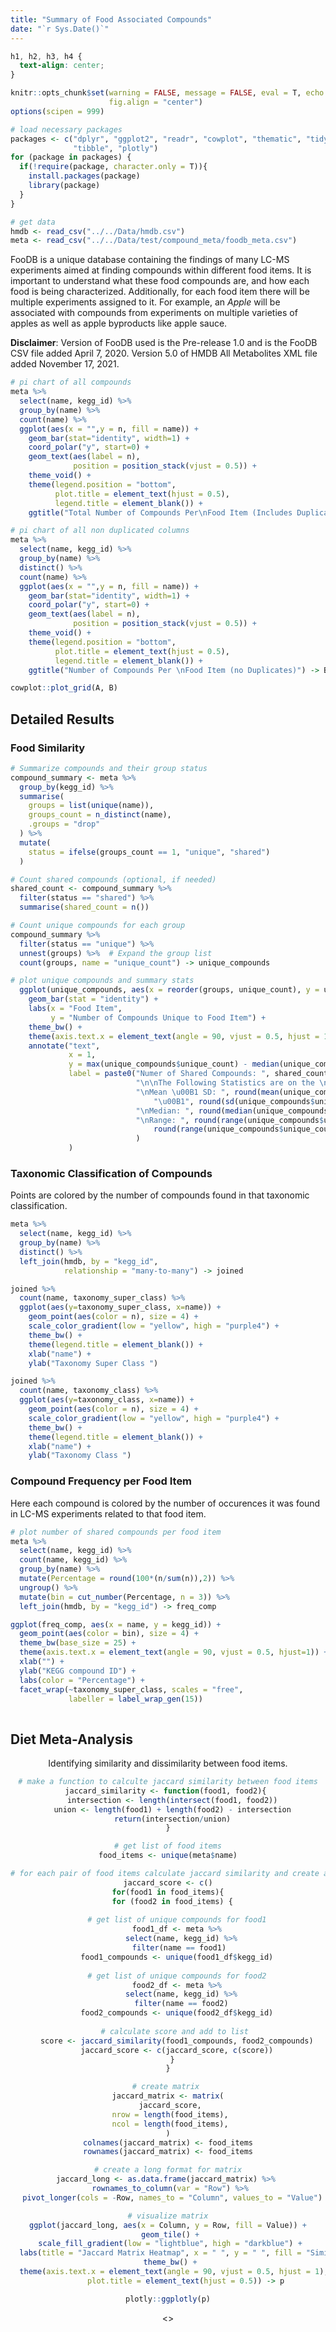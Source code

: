```yaml
---
title: "Summary of Food Associated Compounds"
date: "`r Sys.Date()`"
---
```


```css
h1, h2, h3, h4 {
  text-align: center;
}
```

```r
knitr::opts_chunk$set(warning = FALSE, message = FALSE, eval = T, echo = F, 
                      fig.align = "center")
options(scipen = 999)
```

```r
# load necessary packages 
packages <- c("dplyr", "ggplot2", "readr", "cowplot", "thematic", "tidyr", 
              "tibble", "plotly")
for (package in packages) {
  if(!require(package, character.only = T)){
    install.packages(package)
    library(package)
  }
}
```

```r
# get data 
hmdb <- read_csv("../../Data/hmdb.csv")
meta <- read_csv("../../Data/test/compound_meta/foodb_meta.csv")
```

FooDB is a unique database containing the findings of many LC-MS experiments aimed at finding compounds within different food items. It is important to understand what these food compounds are, and how each food is being characterized. Additionally, for each food item there will be multiple experiments assigned to it. For example, an *Apple* will be associated with compounds from experiments on multiple varieties of apples as well as apple byproducts like apple sauce.

**Disclaimer**: Version of FooDB used is the Pre-release 1.0 and is the FooDB CSV file added April 7, 2020. Version 5.0 of HMDB All Metabolites XML file added November 17, 2021. 

```r
# pi chart of all compounds 
meta %>% 
  select(name, kegg_id) %>% 
  group_by(name) %>% 
  count(name) %>% 
  ggplot(aes(x = "",y = n, fill = name)) + 
    geom_bar(stat="identity", width=1) +
    coord_polar("y", start=0) +
    geom_text(aes(label = n),
              position = position_stack(vjust = 0.5)) +
    theme_void() +
    theme(legend.position = "bottom", 
          plot.title = element_text(hjust = 0.5), 
          legend.title = element_blank()) +
    ggtitle("Total Number of Compounds Per\nFood Item (Includes Duplicates)") -> A

# pi chart of all non duplicated columns
meta %>% 
  select(name, kegg_id) %>% 
  group_by(name) %>% 
  distinct() %>% 
  count(name) %>% 
  ggplot(aes(x = "",y = n, fill = name)) + 
    geom_bar(stat="identity", width=1) +
    coord_polar("y", start=0) +
    geom_text(aes(label = n),
              position = position_stack(vjust = 0.5)) +
    theme_void() +
    theme(legend.position = "bottom", 
          plot.title = element_text(hjust = 0.5), 
          legend.title = element_blank()) +
    ggtitle("Number of Compounds Per \nFood Item (no Duplicates)") -> B

cowplot::plot_grid(A, B)
```

## Detailed Results {.tabset}

### Food Similarity

```r
# Summarize compounds and their group status
compound_summary <- meta %>%
  group_by(kegg_id) %>%
  summarise(
    groups = list(unique(name)),
    groups_count = n_distinct(name),
    .groups = "drop"
  ) %>%
  mutate(
    status = ifelse(groups_count == 1, "unique", "shared")
  )

# Count shared compounds (optional, if needed)
shared_count <- compound_summary %>%
  filter(status == "shared") %>%
  summarise(shared_count = n())

# Count unique compounds for each group
compound_summary %>%
  filter(status == "unique") %>%
  unnest(groups) %>%  # Expand the group list
  count(groups, name = "unique_count") -> unique_compounds 

# plot unique compounds and summary stats 
  ggplot(unique_compounds, aes(x = reorder(groups, unique_count), y = unique_count)) + 
    geom_bar(stat = "identity") + 
    labs(x = "Food Item", 
         y = "Number of Compounds Unique to Food Item") + 
    theme_bw() + 
    theme(axis.text.x = element_text(angle = 90, vjust = 0.5, hjust = 1)) + 
    annotate("text", 
             x = 1, 
             y = max(unique_compounds$unique_count) - median(unique_compounds$unique_count) , 
             label = paste0("Numer of Shared Compounds: ", shared_count$shared_count,
                            "\n\nThe Following Statistics are on the \nNumber of Unique Compounds",
                            "\nMean \u00B1 SD: ", round(mean(unique_compounds$unique_count), 2), 
                                "\u00B1", round(sd(unique_compounds$unique_count), 2), 
                            "\nMedian: ", round(median(unique_compounds$unique_count), 2), 
                            "\nRange: ", round(range(unique_compounds$unique_count)[1], 2), "-", 
                                round(range(unique_compounds$unique_count)[2], 2)
                            )
             )
```

### Taxonomic Classification of Compounds 

Points are colored by the number of compounds found in that taxonomic classification. 

```r
meta %>% 
  select(name, kegg_id) %>% 
  group_by(name) %>% 
  distinct() %>% 
  left_join(hmdb, by = "kegg_id", 
            relationship = "many-to-many") -> joined

joined %>% 
  count(name, taxonomy_super_class) %>% 
  ggplot(aes(y=taxonomy_super_class, x=name)) +
    geom_point(aes(color = n), size = 4) + 
    scale_color_gradient(low = "yellow", high = "purple4") +
    theme_bw() + 
    theme(legend.title = element_blank()) + 
    xlab("name") + 
    ylab("Taxonomy Super Class ")

joined %>% 
  count(name, taxonomy_class) %>% 
  ggplot(aes(y=taxonomy_class, x=name)) +
    geom_point(aes(color = n), size = 4) + 
    scale_color_gradient(low = "yellow", high = "purple4") +
    theme_bw() + 
    theme(legend.title = element_blank()) + 
    xlab("name") + 
    ylab("Taxonomy Class ")
```

### Compound Frequency per Food Item

Here each compound is colored by the number of occurences it was found in LC-MS experiments related to that food item. 

```r
# plot number of shared compounds per food item
meta %>% 
  select(name, kegg_id) %>% 
  count(name, kegg_id) %>% 
  group_by(name) %>% 
  mutate(Percentage = round(100*(n/sum(n)),2)) %>% 
  ungroup() %>% 
  mutate(bin = cut_number(Percentage, n = 3)) %>% 
  left_join(hmdb, by = "kegg_id") -> freq_comp

ggplot(freq_comp, aes(x = name, y = kegg_id)) + 
  geom_point(aes(color = bin), size = 4) + 
  theme_bw(base_size = 25) + 
  theme(axis.text.x = element_text(angle = 90, vjust = 0.5, hjust=1)) +
  xlab("") + 
  ylab("KEGG compound ID") + 
  labs(color = "Percentage") + 
  facet_wrap(~taxonomy_super_class, scales = "free", 
             labeller = label_wrap_gen(15))
    
```

## Diet Meta-Analysis 

<center>
Identifying similarity and dissimilarity between food items.
```r
# make a function to calculte jaccard similarity between food items
jaccard_similarity <- function(food1, food2){ 
  intersection <- length(intersect(food1, food2))
  union <- length(food1) + length(food2) - intersection
  return(intersection/union)
}

# get list of food items
food_items <- unique(meta$name)

# for each pair of food items calculate jaccard similarity and create a list 
jaccard_score <- c()
for(food1 in food_items){
  for (food2 in food_items) {
    
    # get list of unique compounds for food1
    food1_df <- meta %>%
      select(name, kegg_id) %>%
      filter(name == food1) 
    food1_compounds <- unique(food1_df$kegg_id)
      
    # get list of unique compounds for food2
    food2_df <- meta %>%
      select(name, kegg_id) %>%
      filter(name == food2)
    food2_compounds <- unique(food2_df$kegg_id)
    
    # calculate score and add to list 
    score <- jaccard_similarity(food1_compounds, food2_compounds)
    jaccard_score <- c(jaccard_score, c(score))
  }
}

# create matrix 
jaccard_matrix <- matrix(
  jaccard_score, 
  nrow = length(food_items), 
  ncol = length(food_items), 
)
colnames(jaccard_matrix) <- food_items
rownames(jaccard_matrix) <- food_items

# create a long format for matrix
jaccard_long <- as.data.frame(jaccard_matrix) %>% 
  rownames_to_column(var = "Row") %>% 
  pivot_longer(cols = -Row, names_to = "Column", values_to = "Value")

# visualize matrix
ggplot(jaccard_long, aes(x = Column, y = Row, fill = Value)) +
  geom_tile() + 
  scale_fill_gradient(low = "lightblue", high = "darkblue") + 
  labs(title = "Jaccard Matrix Heatmap", x = " ", y = " ", fill = "Simiarity Score") +
  theme_bw() + 
  theme(axis.text.x = element_text(angle = 90, vjust = 0.5, hjust = 1), 
        plot.title = element_text(hjust = 0.5)) -> p

plotly::ggplotly(p)
```
<\center>
